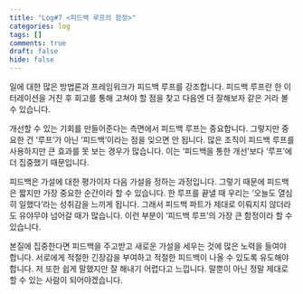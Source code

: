 ```yaml
---
title: "Log#7 <피드백 루프의 함정>"
categories: log
tags: []
comments: true
draft: false
hide: false
---
```


일에 대한 많은 방법론과 프레임워크가 피드백 루프를 강조합니다. 피드백 루프란 한 이터레이션을 거친 후 회고를 통해 고쳐야 할 점을 찾고 다음엔 더 잘해보자 같은 거라 볼 수 있습니다.

개선할 수 있는 기회를 만들어준다는 측면에서 피드백 루프는 중요합니다. 그렇지만 중요한 건 ‘루프’가 아닌 ‘피드백’이라는 점을 잊으면 안 됩니다. 많은 조직이 피드백 루프를 사용하지만 큰 효과를 못 보는 경우가 많습니다. 이는 ‘피드백을 통한 개선’보다 ‘루프’에 더 집중했기 때문입니다.

피드백은 가설에 대한 평가이자 다음 가설을 정하는 과정입니다. 그렇기 때문에 피드백은 짧지만 가장 중요한 순간이라 할 수 있습니다. 한 루프를 끝낼 때 우리는 ‘오늘도 열심히 일했다’라는 성취감을 느끼게 됩니다. 그래서 피드백 파트가 제대로 이뤄지지 않더라도 유야무야 넘어갈 때가 많습니다. 이런 부분이 ‘피드백 루프’의 가장 큰 함정이라 할 수 있습니다.

본질에 집중한다면 피드백을 주고받고 새로운 가설을 세우는 것에 많은 노력을 들여야 합니다. 서로에게 적절한 긴장감을 부여하고 적절한 피드백이 나올 수 있도록 유도해야 합니다. 저 또한 쉽게 말했지만 잘 해내기 어렵다고 느낍니다. 말뿐이 아닌 정말 제대로 할 수 있는 사람이 되어야겠습니다.
